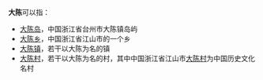'''大陈'''可以指：

*[[大陈岛|大陈岛]]，中国浙江省台州市大陈镇岛屿
*[[大陈乡|大陈乡]]，中国浙江省江山市的一个乡
*[[大陈镇|大陈镇]]，若干以大陈为名的镇
*[[大陈村|大陈村]]，若干以大陈为名的村，其中中国浙江省江山市[[大陈村_(江山)|大陈村]]为中国历史文化名村
{{Disambig|Cat=二字消歧义}}